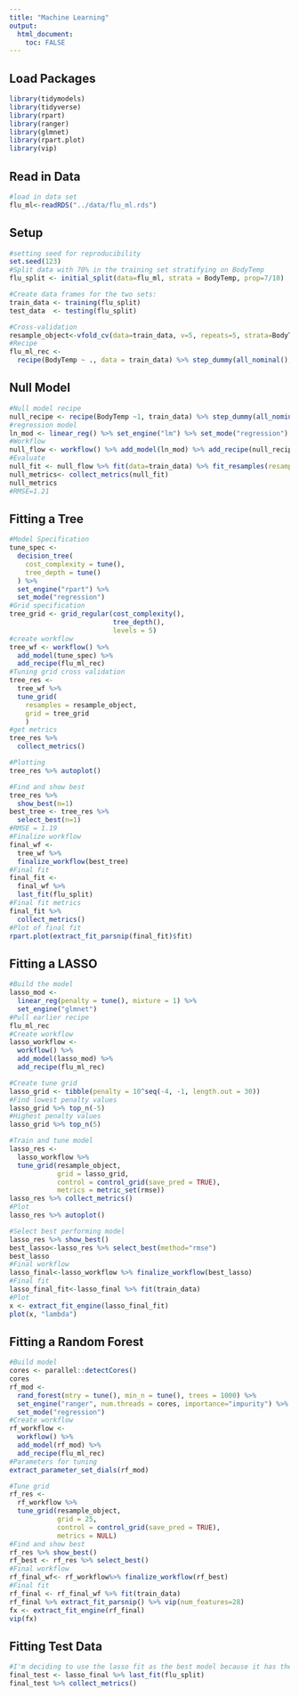 ```yaml
---
title: "Machine Learning"
output:
  html_document:
    toc: FALSE
---
```


## Load Packages
```r
library(tidymodels)
library(tidyverse)
library(rpart)
library(ranger)
library(glmnet)
library(rpart.plot)
library(vip)
```

## Read in Data
```r
#load in data set
flu_ml<-readRDS("../data/flu_ml.rds")
```

## Setup
```r
#setting seed for reproducibility
set.seed(123)
#Split data with 70% in the training set stratifying on BodyTemp
flu_split <- initial_split(data=flu_ml, strata = BodyTemp, prop=7/10)

#Create data frames for the two sets:
train_data <- training(flu_split)
test_data  <- testing(flu_split)
```

```r
#Cross-validation
resample_object<-vfold_cv(data=train_data, v=5, repeats=5, strata=BodyTemp)
#Recipe
flu_ml_rec <- 
  recipe(BodyTemp ~ ., data = train_data) %>% step_dummy(all_nominal(), -all_outcomes())
```

## Null Model
```r
#Null model recipe
null_recipe <- recipe(BodyTemp ~1, train_data) %>% step_dummy(all_nominal(), -all_outcomes())
#regression model
ln_mod <- linear_reg() %>% set_engine("lm") %>% set_mode("regression")
#Workflow
null_flow <- workflow() %>% add_model(ln_mod) %>% add_recipe(null_recipe)
#Evaluate
null_fit <- null_flow %>% fit(data=train_data) %>% fit_resamples(resamples=resample_object)
null_metrics<- collect_metrics(null_fit)
null_metrics
#RMSE=1.21
```

## Fitting a Tree
```r
#Model Specification
tune_spec <- 
  decision_tree(
    cost_complexity = tune(),
    tree_depth = tune()
  ) %>% 
  set_engine("rpart") %>% 
  set_mode("regression")
#Grid specification
tree_grid <- grid_regular(cost_complexity(),
                          tree_depth(),
                          levels = 5)
#create workflow
tree_wf <- workflow() %>%
  add_model(tune_spec) %>%
  add_recipe(flu_ml_rec)
#Tuning grid cross validation
tree_res <- 
  tree_wf %>% 
  tune_grid(
    resamples = resample_object,
    grid = tree_grid
    )
#get metrics
tree_res %>% 
  collect_metrics()
```

```r
#Plotting
tree_res %>% autoplot()
```

```r
#Find and show best
tree_res %>%
  show_best(n=1)
best_tree <- tree_res %>%
  select_best(n=1)
#RMSE = 1.19
#Finalize workflow
final_wf <- 
  tree_wf %>% 
  finalize_workflow(best_tree)
#Final fit
final_fit <- 
  final_wf %>%
  last_fit(flu_split) 
#Final fit metrics
final_fit %>%
  collect_metrics()
#Plot of final fit
rpart.plot(extract_fit_parsnip(final_fit)$fit)
```

## Fitting a LASSO

```r
#Build the model
lasso_mod <- 
  linear_reg(penalty = tune(), mixture = 1) %>% 
  set_engine("glmnet")
#Pull earlier recipe
flu_ml_rec
#Create workflow
lasso_workflow <- 
  workflow() %>% 
  add_model(lasso_mod) %>% 
  add_recipe(flu_ml_rec)
```

```r
#Create tune grid
lasso_grid <- tibble(penalty = 10^seq(-4, -1, length.out = 30))
#Find lowest penalty values
lasso_grid %>% top_n(-5)
#Highest penalty values
lasso_grid %>% top_n(5)
```

```r
#Train and tune model
lasso_res <- 
  lasso_workflow %>% 
  tune_grid(resample_object,
            grid = lasso_grid,
            control = control_grid(save_pred = TRUE),
            metrics = metric_set(rmse))
lasso_res %>% collect_metrics()
#Plot
lasso_res %>% autoplot()
```
```r
#Select best performing model
lasso_res %>% show_best()
best_lasso<-lasso_res %>% select_best(method="rmse")
best_lasso
#Final workflow
lasso_final<-lasso_workflow %>% finalize_workflow(best_lasso)
#Final fit
lasso_final_fit<-lasso_final %>% fit(train_data)
#Plot
x <- extract_fit_engine(lasso_final_fit)
plot(x, "lambda")
```

## Fitting a Random Forest

```r
#Build model
cores <- parallel::detectCores()
cores
rf_mod <- 
  rand_forest(mtry = tune(), min_n = tune(), trees = 1000) %>% 
  set_engine("ranger", num.threads = cores, importance="impurity") %>% 
  set_mode("regression")
#Create workflow
rf_workflow <- 
  workflow() %>% 
  add_model(rf_mod) %>% 
  add_recipe(flu_ml_rec)
#Parameters for tuning
extract_parameter_set_dials(rf_mod)
```

```r
#Tune grid
rf_res <- 
  rf_workflow %>% 
  tune_grid(resample_object,
            grid = 25,
            control = control_grid(save_pred = TRUE),
            metrics = NULL)
#Find and show best
rf_res %>% show_best()
rf_best <- rf_res %>% select_best()
#Final workflow
rf_final_wf<- rf_workflow%>% finalize_workflow(rf_best)
#Final fit
rf_final <- rf_final_wf %>% fit(train_data)
rf_final %>% extract_fit_parsnip() %>% vip(num_features=28)
fx <- extract_fit_engine(rf_final)
vip(fx)
```
## Fitting Test Data

```r
#I'm deciding to use the lasso fit as the best model because it has the lowest rmse
final_test <- lasso_final %>% last_fit(flu_split)
final_test %>% collect_metrics()
```


